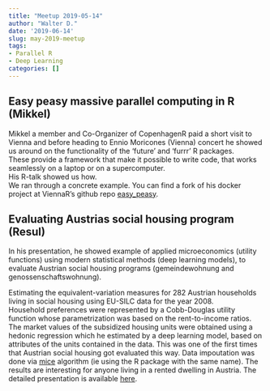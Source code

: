 ```yaml
---
title: "Meetup 2019-05-14"
author: "Walter D."
date: '2019-06-14'
slug: may-2019-meetup
tags: 
- Parallel R 
- Deep Learning
categories: []
---
```


## Easy peasy massive parallel computing in R (Mikkel) 

Mikkel a member and Co-Organizer of CopenhagenR 
paid a short visit to Vienna and before heading to Ennio Moricones (Vienna) concert he showed us around on the functionality of the 'future' and 'furrr' R packages.  
These provide a framework that make it possible to write code, that works seamlessly on a laptop or on a supercomputer.    
His R-talk showed us how.   
We ran through a concrete example. You can find a fork of his docker  project at ViennaR's github repo [easy_peasy](https://github.com/ViennaR/easy_peasy).  


## Evaluating Austrias social housing program (Resul) 

In his presentation, he showed example of applied microeconomics (utility functions) using modern statistical methods (deep learning models), to evaluate Austrian social housing programs (gemeindewohnung and genossenschaftswohnung). 

Estimating the equivalent-variation measures for 282 Austrian households living in social housing using EU-SILC data for the year 2008.   
Household preferences were represented by a Cobb-Douglas utility function whose parametrization was based on the rent-to-income ratios. The market values of the subsidized housing units were obtained using a hedonic regression which he estimated by a deep learning model, based on attributes of the units contained in the data. 
This was one of the first times that Austrian social housing got  evaluated this way. Data impoutation was done via [mice](https://cran.r-project.org/web/packages/mice/index.html) algorithm (ie using the R package with the same name). 
The results are interesting for anyone living in a rented dwelling in Austria. The detailed presentation is available [here](/slides/How_to_measure_tenant_s_benefits_in_Austrian_social_housing_programs_using_R_.pdf). 



